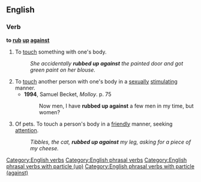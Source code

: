==English==

===Verb===
'''to [[rub]] [[up]] [[against]]'''

#To [[touch]] something with one's body. 
#:''She accidentally '''rubbed up against''' the painted door and got green paint on her blouse.''
#To [[touch]] another person with one's body in a [[sexually]] [[stimulating]] manner.
#*'''1994''', Samuel Becket, ''Molloy''. p. 75
#*:Now men, I have '''rubbed up against''' a few men in my time, but women?
#Of pets. To touch a person's body in a [[friendly]] manner, seeking [[attention]].
#:''Tibbles, the cat, '''rubbed up against''' my leg, asking for a piece of my cheese.''

[[Category:English verbs]]
[[Category:English phrasal verbs]]
[[Category:English phrasal verbs with particle (up)]]
[[Category:English phrasal verbs with particle (against)]]